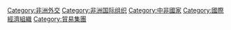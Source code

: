 {{Cat main}}
[[Category:非洲外交|Category:非洲外交]]
[[Category:非洲国际组织|Category:非洲国际组织]]
[[Category:中非國家|Category:中非國家]]
[[Category:國際經濟組織|Category:國際經濟組織]]
[[Category:貿易集團|Category:貿易集團]]